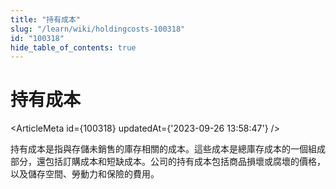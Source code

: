 ```yaml
---
title: "持有成本"
slug: "/learn/wiki/holdingcosts-100318"
id: "100318"
hide_table_of_contents: true
---
```



# 持有成本

<ArticleMeta id={100318} updatedAt={'2023-09-26 13:58:47'} />
<div className='border-solid border-b border-t-0 my-4 border-[var(--ifm-color-gray-300)]' />

持有成本是指與存儲未銷售的庫存相關的成本。這些成本是總庫存成本的一個組成部分，還包括訂購成本和短缺成本。公司的持有成本包括商品損壞或腐壞的價格，以及儲存空間、勞動力和保險的費用。

